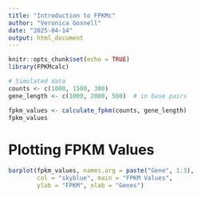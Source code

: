 ```yaml
---
title: "Introduction to FPKMc"
author: "Veronica Gosnell"
date: "2025-04-14"
output: html_document
---
```


```r
knitr::opts_chunk$set(echo = TRUE)
library(FPKMcalc)

# Simulated data
counts <- c(1000, 1500, 300)
gene_length <- c(1000, 2000, 500)  # in base pairs

fpkm_values <- calculate_fpkm(counts, gene_length)
fpkm_values

```
 

# Plotting FPKM Values

```r
barplot(fpkm_values, names.arg = paste("Gene", 1:3),
        col = "skyblue", main = "FPKM Values",
        ylab = "FPKM", xlab = "Genes")

```



